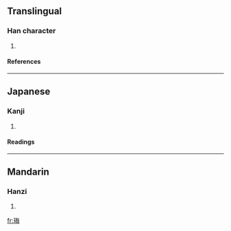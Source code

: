 ==Translingual==
===Han character===
{{Han char|rn=96|rad=玉|as=07|sn=11|four=|canj=一土人田卜 (MGOWY)}}
# {{defn|Han|sort=玉07}}
====References====
{{Han ref|kx=0732.160|dkj=20998|hdz=21117.130|uh=73FB|ud=29691}}

----
==Japanese==
===Kanji===
{{ja-kanji|grade=|rs=玉07}}
# {{defn|Japanese}} 
====Readings====
{{ja-readings|on=[[ばい]] (bai), [[め]] (me), [[まい]] (mai)|kun=[[たま]] (tama)}}

----
==Mandarin==
===Hanzi===
{{cmn-hanzi|pin=[[méi]] ([[mei2]])|wg=mei<sup>2</sup>}}
# {{defn|Mandarin}}

[[fr:珻]]